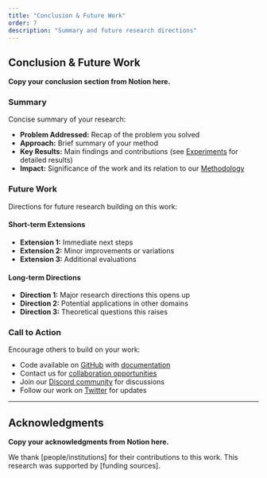 ```yaml
---
title: "Conclusion & Future Work"
order: 7
description: "Summary and future research directions"
---
```


## Conclusion & Future Work

**Copy your conclusion section from Notion here.**

### Summary

Concise summary of your research:

- **Problem Addressed:** Recap of the problem you solved
- **Approach:** Brief summary of your method
- **Key Results:** Main findings and contributions (see [Experiments](#experiments) for detailed results)
- **Impact:** Significance of the work and its relation to our [Methodology](#methodology)

### Future Work

Directions for future research building on this work:

#### Short-term Extensions
- **Extension 1:** Immediate next steps
- **Extension 2:** Minor improvements or variations
- **Extension 3:** Additional evaluations

#### Long-term Directions
- **Direction 1:** Major research directions this opens up
- **Direction 2:** Potential applications in other domains
- **Direction 3:** Theoretical questions this raises

### Call to Action

Encourage others to build on your work:

- Code available on [GitHub](https://github.com) with [documentation](https://docs.example.com)
- Contact us for [collaboration opportunities](mailto:contact@example.com)
- Join our [Discord community](https://discord.gg) for discussions
- Follow our work on [Twitter](https://twitter.com) for updates

---

## Acknowledgments

**Copy your acknowledgments from Notion here.**

We thank [people/institutions] for their contributions to this work. This research was supported by [funding sources].